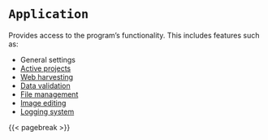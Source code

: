 # `Application`

Provides access to the program's functionality. This includes features such as:

- General settings
- [Active projects](#getactivestandardproject)
- [Web harvesting](#downloadfile)
- [Data validation](#checkhtmllinks)
- [File management](#mergewordlists)
- [Image editing](#applyimageeffect)
- [Logging system](#logerror)

{{< pagebreak >}}